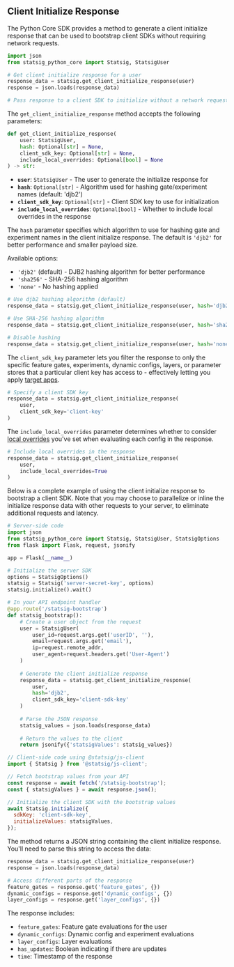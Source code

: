 ## Client Initialize Response

The Python Core SDK provides a method to generate a client initialize response that can be used to bootstrap client SDKs without requiring network requests.

```python
import json
from statsig_python_core import Statsig, StatsigUser

# Get client initialize response for a user
response_data = statsig.get_client_initialize_response(user)
response = json.loads(response_data)

# Pass response to a client SDK to initialize without a network request
```

<AccordionGroup>
<Accordion title = "Initialize Response Parameters">

The `get_client_initialize_response` method accepts the following parameters:

```python
def get_client_initialize_response(
    user: StatsigUser,
    hash: Optional[str] = None,
    client_sdk_key: Optional[str] = None,
    include_local_overrides: Optional[bool] = None
) -> str:
```

- **`user`**: `StatsigUser` - The user to generate the initialize response for
- **`hash`**: `Optional[str]` - Algorithm used for hashing gate/experiment names (default: 'djb2')
- **`client_sdk_key`**: `Optional[str]` - Client SDK key to use for initialization
- **`include_local_overrides`**: `Optional[bool]` - Whether to include local overrides in the response

</Accordion>
<Accordion title = "Hash Algorithm">

The `hash` parameter specifies which algorithm to use for hashing gate and experiment names in the client initialize response. The default is `'djb2'` for better performance and smaller payload size.

Available options:
- `'djb2'` (default) - DJB2 hashing algorithm for better performance
- `'sha256'` - SHA-256 hashing algorithm
- `'none'` - No hashing applied

```python
# Use djb2 hashing algorithm (default)
response_data = statsig.get_client_initialize_response(user, hash='djb2')

# Use SHA-256 hashing algorithm
response_data = statsig.get_client_initialize_response(user, hash='sha256')

# Disable hashing
response_data = statsig.get_client_initialize_response(user, hash='none')
```

</Accordion>
<Accordion title = "Client SDK Key">

The `client_sdk_key` parameter lets you filter the response to only the specific feature gates, experiments, dynamic configs, layers, or parameter stores that a particular client key has access to - effectively letting you apply [target apps](/sdk-keys/target-apps/).

```python
# Specify a client SDK key
response_data = statsig.get_client_initialize_response(
    user, 
    client_sdk_key='client-key'
)
```

</Accordion>
<Accordion title = "Local Overrides">

The `include_local_overrides` parameter determines whether to consider [local overrides](#local-overrides) you've set when evaluating each config in the response.

```python
# Include local overrides in the response
response_data = statsig.get_client_initialize_response(
    user, 
    include_local_overrides=True
)
```

</Accordion>
<Accordion title = "Full Code Example">

Below is a complete example of using the client initialize response to bootstrap a client SDK. Note that you may choose to parallelize or inline the initialize response data with other requests to your server, to eliminate additional requests and latency.

```python
# Server-side code
import json
from statsig_python_core import Statsig, StatsigUser, StatsigOptions
from flask import Flask, request, jsonify

app = Flask(__name__)

# Initialize the server SDK
options = StatsigOptions()
statsig = Statsig('server-secret-key', options)
statsig.initialize().wait()

# In your API endpoint handler
@app.route('/statsig-bootstrap')
def statsig_bootstrap():
    # Create a user object from the request
    user = StatsigUser(
        user_id=request.args.get('userID', ''),
        email=request.args.get('email'),
        ip=request.remote_addr,
        user_agent=request.headers.get('User-Agent')
    )
    
    # Generate the client initialize response
    response_data = statsig.get_client_initialize_response(
        user,
        hash='djb2',
        client_sdk_key='client-sdk-key'
    )
    
    # Parse the JSON response
    statsig_values = json.loads(response_data)
    
    # Return the values to the client
    return jsonify({'statsigValues': statsig_values})
```

```javascript
// Client-side code using @statsig/js-client
import { Statsig } from '@statsig/js-client';

// Fetch bootstrap values from your API
const response = await fetch('/statsig-bootstrap');
const { statsigValues } = await response.json();

// Initialize the client SDK with the bootstrap values
await Statsig.initialize({
  sdkKey: 'client-sdk-key',
  initializeValues: statsigValues,
});
```

</Accordion>
<Accordion title = "Response Format">

The method returns a JSON string containing the client initialize response. You'll need to parse this string to access the data:

```python
response_data = statsig.get_client_initialize_response(user)
response = json.loads(response_data)

# Access different parts of the response
feature_gates = response.get('feature_gates', {})
dynamic_configs = response.get('dynamic_configs', {})
layer_configs = response.get('layer_configs', {})
```

The response includes:
- `feature_gates`: Feature gate evaluations for the user
- `dynamic_configs`: Dynamic config and experiment evaluations
- `layer_configs`: Layer evaluations
- `has_updates`: Boolean indicating if there are updates
- `time`: Timestamp of the response

</Accordion>

</AccordionGroup>
